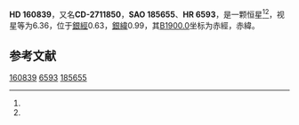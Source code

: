 {{Starbox begin
| name = HD 160839
}}
{{Starbox observe
| epoch = [[J2000.0|J2000.0]]
| constell = {{星座名待查}}<ref name=SIMBAD>{{cite web
 | url=http://simbad.u-strasbg.fr/simbad/sim-id?Ident=HR+6593
 | title =Pulsating variable Star
 | publisher=Centre de Données astronomiques de Strasbourg
 | work=SIMBAD
 | accessdate=2012-07-13}}</ref><ref name=DATA>{{cite web
 | url=http://vizier.u-strasbg.fr/viz-bin/VizieR-5?-out.add=.&-source=5050&-corr=PK=HR&-out.max=9999&HR=6593
 | title=VizieR Detailed Page
 | accessdate=2012-07-13
 | archive-date=2016-03-05
 | archive-url=https://web.archive.org/web/20160305002434/http://vizier.u-strasbg.fr/viz-bin/VizieR-5?-out.add=.&-source=5050&-corr=PK=HR&-out.max=9999&HR=6593
 | dead-url=no
 }}</ref>
| 星官 = 
| ra = {{RA|17|43|17.8}}<ref name=SIMBAD /><ref name=DATA />
| dec = {{DEC|-27|53|3}}<ref name=SIMBAD /><ref name=DATA />
| appmag_v = 6.36<ref name=SIMBAD /><ref name=DATA />
}}
{{Starbox character
| class = A9V:<ref name=SIMBAD /><ref name=DATA />
| b-v = 0.47<ref name=SIMBAD /><ref name=DATA />
| u-b = <ref name=SIMBAD /><ref name=DATA />
| r-i = <ref name=SIMBAD /><ref name=DATA />
| variable = 
}}
{{Starbox astrometry
| radial_v = 
| prop_mo_ra = -26
| parallax = 
| p_error = 
}}
{{Starbox catalog
| names =CD-2711850，[[SAO星表|SAO]] 185655，[[HD星表|HD]] 160839，[[HR星表|HR]] 6593}}
{{Starbox reference |Simbad=HR+6593}}
{{Starbox end}}

'''HD 160839'''，又名'''CD-2711850'''，'''SAO 185655'''、'''HR 6593'''，是一颗恒星<ref name=SIMBAD /><ref name=DATA />，视星等为6.36，位于[[銀道座標系|銀經]]0.63，[[銀道座標系|銀緯]]0.99，其[[B1900.0|B1900.0]]坐标为赤經{{RA|17|36|59.9}}，赤緯{{DEC|-27|0.99|9}}。

== 参考文献 ==
{{reflist}}

{{star-stub}}

[[Category:HD和HDE天體|160839]]
[[Category:HR天體|6593]]
[[Category:SAO天體|185655]]